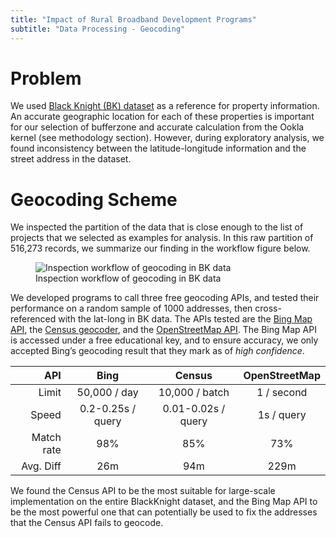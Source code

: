 ```yaml
---
title: "Impact of Rural Broadband Development Programs"
subtitle: "Data Processing - Geocoding"
---
```


# Problem

We used [Black Knight (BK) dataset](https://www.blackknightinc.com/products/property-data/) as a reference for property information. An accurate geographic location for each of these properties is important for our selection of bufferzone and accurate calculation from the Ookla kernel (see methodology section). However, during exploratory analysis, we found inconsistency between the latitude-longitude information and the street address in the dataset. 

# Geocoding Scheme

We inspected the partition of the data that is close enough to the list of projects that we selected as examples for analysis. In this raw partition of 516,273 records, we summarize our finding in the workflow figure below.

![Inspection workflow of geocoding in BK data](img/bk_geocode_inspection.png)

We developed programs to call three free geocoding APIs, and tested their performance on a random sample of 1000 addresses, then cross-referenced with the lat-long in BK data. The APIs tested are the [Bing Map API](https://www.microsoft.com/en-us/maps/choose-your-bing-maps-api), the [Census geocoder](https://geocoding.geo.census.gov/geocoder/), and the [OpenStreetMap API](https://wiki.openstreetmap.org/wiki/API_v0.6). The Bing Map API is accessed under a free educational key, and to ensure accuracy, we only accepted Bing's geocoding result that they mark as of *high confidence*.

|        API |        Bing       |       Census       | OpenStreetMap |
|-----------:|:-----------------:|:------------------:|:-------------:|
|      Limit |    50,000 / day   |   10,000 / batch   |   1 / second  |
|      Speed | 0.2-0.25s / query | 0.01-0.02s / query |   1s / query  |
| Match rate |        98%        |         85%        |      73%      |
|  Avg. Diff |        26m        |         94m        |      229m     |

We found the Census API to be the most suitable for large-scale implementation on the entire BlackKnight dataset, and the Bing Map API to be the most powerful one that can potentially be used to fix the addresses that the Census API fails to geocode.
